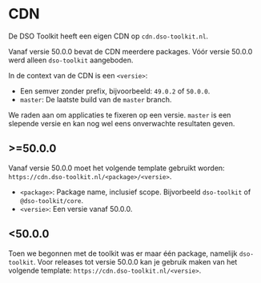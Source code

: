 # CDN

De DSO Toolkit heeft een eigen CDN op `cdn.dso-toolkit.nl`.

Vanaf versie 50.0.0 bevat de CDN meerdere packages. Vóór versie 50.0.0 werd alleen `dso-toolkit` aangeboden.

In de context van de CDN is een `<versie>`:

- Een semver zonder prefix, bijvoorbeeld: `49.0.2` of `50.0.0`.
- `master`: De laatste build van de `master` branch.

We raden aan om applicaties te fixeren op een versie. `master` is een slepende versie en kan nog wel eens onverwachte resultaten geven.

## >=50.0.0

Vanaf versie 50.0.0 moet het volgende template gebruikt worden: `https://cdn.dso-toolkit.nl/<package>/<versie>`.

- `<package>`: Package name, inclusief scope. Bijvorbeeld `dso-toolkit` of `@dso-toolkit/core`.
- `<versie>`: Een versie vanaf 50.0.0.

## <50.0.0

Toen we begonnen met de toolkit was er maar één package, namelijk `dso-toolkit`. Voor releases tot versie 50.0.0 kan je gebruik maken van het volgende template: `https://cdn.dso-toolkit.nl/<versie>`.
